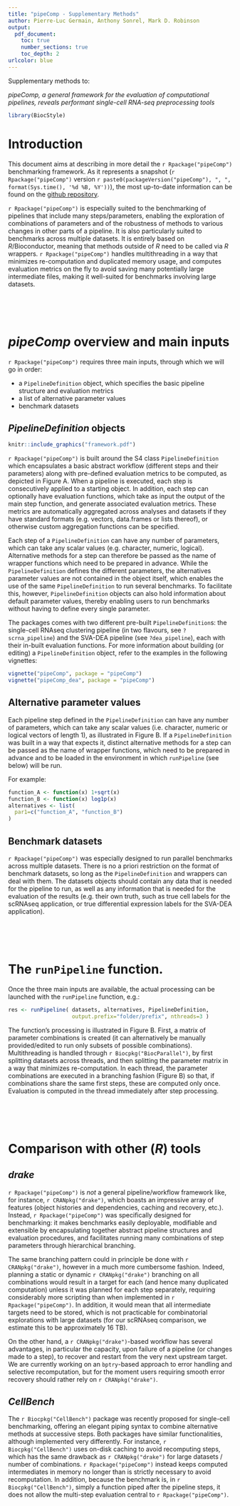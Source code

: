 ```yaml
---
title: "pipeComp - Supplementary Methods"
author: Pierre-Luc Germain, Anthony Sonrel, Mark D. Robinson
output:
  pdf_document:
    toc: true
    number_sections: true
    toc_depth: 2
urlcolor: blue
---
```


\vfill

Supplementary methods to:

_pipeComp, a general framework for the evaluation of computational pipelines, reveals performant single-cell RNA-seq preprocessing tools_<br/>

\newpage 

```r
library(BiocStyle)
```

# Introduction

This document aims at describing in more detail the `r Rpackage("pipeComp")` benchmarking framework. As it represents a snapshot (`r Rpackage("pipeComp")` version `r paste0(packageVersion("pipeComp"), ", ", format(Sys.time(), '%d %B, %Y'))`), the most up-to-date information can be found on the [github repository](https://github.com/plger/pipeComp).

`r Rpackage("pipeComp")` is especially suited to the benchmarking of pipelines that include many steps/parameters, enabling the exploration of combinations of parameters and of the robustness of methods to various changes in other parts of a pipeline. It is also particularly suited to benchmarks across multiple datasets. It is entirely based on _R_/Bioconductor, meaning that methods outside of _R_ need to be called via _R_ wrappers. `r Rpackage("pipeComp")` handles multithreading in a way that minimizes re-computation and duplicated memory usage, and computes evaluation metrics on the fly to avoid saving many potentially large intermediate files, making it well-suited for benchmarks involving large datasets.

<br/><br/><br/>

# _pipeComp_ overview and main inputs

`r Rpackage("pipeComp")` requires three main inputs, through which we will go in order:

* a `PipelineDefinition` object, which specifies the basic pipeline structure and evaluation metrics
* a list of alternative parameter values
* benchmark datasets

## _PipelineDefinition_ objects

```r
knitr::include_graphics("framework.pdf")
```

`r Rpackage("pipeComp")` is built around the S4 class `PipelineDefinition` which encapsulates a basic abstract workflow (different steps and their parameters) along with pre-defined evaluation metrics to be computed, as depicted in Figure  \ref{fig:figure1}A. When a pipeline is executed, each step is consecutively applied to a starting object. In addition, each step can optionally have evaluation functions, which take as input the output of the main step function, and generate associated evaluation metrics. These metrics are automatically aggregated across analyses and datasets if they have standard formats (e.g. vectors, data.frames or lists thereof), or otherwise custom aggregation functions can be specified.

Each step of a `PipelineDefinition` can have any number of parameters, which can take any scalar values (e.g. character, numeric, logical). Alternative methods for a step can therefore be passed as the name of wrapper functions which need to be prepared in advance. While the `PipelineDefinition` defines the different parameters, the alternatives parameter values are not contained in the object itself, which enables the use of the same `PipelineDefinition` to run several benchmarks. To facilitate this, however, `PipelineDefinition` objects can also hold information about default parameter values, thereby enabling users to run benchmarks without having to define every single parameter.

The packages comes with two different pre-built `PipelineDefinition`s: the single-cell RNAseq clustering pipeline (in two flavours, see `?scrna_pipeline`) and the SVA-DEA pipeline (see `?dea_pipeline`), each with their in-built evaluation functions. For more information about building (or editing) a `PipelineDefinition` object, refer to the examples in the following vignettes:

```r
vignette("pipeComp", package = "pipeComp")
vignette("pipeComp_dea", package = "pipeComp")
```

## Alternative parameter values

Each pipeline step defined in the `PipelineDefinition` can have any number of parameters, which can take any scalar values (i.e. character, numeric or logical vectors of length 1), as illustrated in Figure \ref{fig:figure1}B. If a `PipelineDefinition` was built in a way that expects it, distinct alternative methods for a step can be passed as the name of wrapper functions, which need to be prepared in advance and to be loaded in the environment in which `runPipeline` (see below) will be run.

For example:

```r
function_A <- function(x) 1+sqrt(x)
function_B <- function(x) log1p(x)
alternatives <- list(
  par1=c("function_A", "function_B")
)
```

## Benchmark datasets

`r Rpackage("pipeComp")` was especially designed to run parallel benchmarks across multiple datasets. There is no a priori restriction on the format of benchmark datasets, so long as the `PipelineDefinition` and wrappers can deal with them. The datasets objects should contain any data that is needed for the pipeline to run, as well as any information that is needed for the evaluation of the results (e.g. their own truth, such as true cell labels for the scRNAseq application, or true differential expression labels for the SVA-DEA application).

<br/><br/><br/>

# The `runPipeline` function.

Once the three main inputs are available, the actual processing can be launched with the `runPipeline` function, e.g.:

```r
res <- runPipeline( datasets, alternatives, PipelineDefinition,
                    output.prefix="folder/prefix", nthreads=3 )
```

The function's processing is illustrated in Figure \ref{fig:figure1}B. First, a matrix of parameter combinations is created (it can alternatively be manually provided/edited to run only subsets of possible combinations). Multithreading is handled through `r Biocpkg("BiocParallel")`, by first splitting datasets across threads, and then splitting the parameter matrix in a way that minimizes re-computation. In each thread, the parameter combinations are executed in a branching fashion (Figure \ref{fig:figure1}B) so that, if combinations share the same first steps, these are computed only once. Evaluation is computed in the thread immediately after step processing.

<br/><br/><br/>

# Comparison with other (_R_) tools

## _drake_

`r Rpackage("pipeComp")` is _not_ a general pipeline/workflow framework like, for instance, `r CRANpkg("drake")`, which boasts an impressive array of features (object histories and dependencies, caching and recovery, etc.). Instead, `r Rpackage("pipeComp")` was specifically designed for benchmarking: it makes benchmarks easily deployable, modifiable and extensible by encapsulating together abstract pipeline structures and evaluation procedures, and facilitates running many combinations of step parameters through hierarchical branching.

The same branching pattern could in principle be done with `r CRANpkg("drake")`, however in a much more cumbersome fashion. Indeed, planning a static or dynamic `r CRANpkg("drake")` branching on all combinations would result in a target for each (and hence many duplicated computation) unless it was planned for each step separately, requiring considerably more scripting than when implemented in `r Rpackage("pipeComp")`. In addition, it would mean that all intermediate targets need to be stored, which is not practicable for combinatorial explorations with large datasets (for our scRNAseq comparison, we estimate this to be approximately 16 TB).

On the other hand, a `r CRANpkg("drake")`-based workflow has several advantages, in particular the capacity, upon failure of a pipeline (or changes made to a step), to recover and restart from the very next upstream target. We are currently working on an `bptry`-based approach to error handling and selective recomputation, but for the moment users requiring smooth error recovery should rather rely on `r CRANpkg("drake")`.

## _CellBench_

The `r Biocpkg("CellBench")` package was recently proposed for single-cell benchmarking, offering an elegant piping syntax to combine alternative methods at successive steps. Both packages have similar functionalities, although implemented very differently. For instance, `r Biocpkg("CellBench")` uses on-disk caching to avoid recomputing steps, which has the same drawback as `r CRANpkg("drake")` for large datasets / number of combinations. `r Rpackage("pipeComp")` instead keeps computed intermediates in memory no longer than is strictly necessary to avoid recomputation. In addition, because the benchmark is, in `r Biocpkg("CellBench")`, simply a function piped after the pipeline steps, it does not allow the multi-step evaluation central to `r Rpackage("pipeComp")`.

